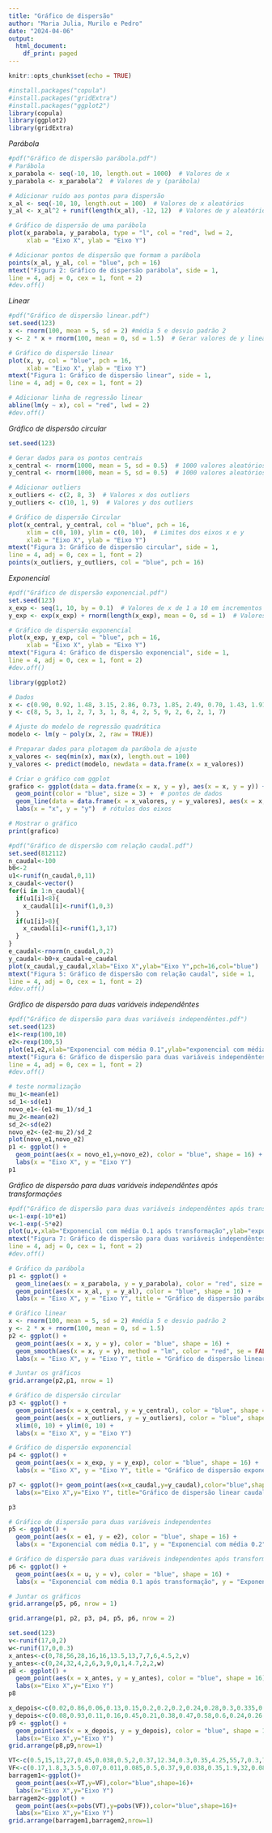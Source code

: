 ---
title: "Gráfico de dispersão"
author: "Maria Julia, Murilo e Pedro"
date: "2024-04-06"
output:
  html_document:
    df_print: paged
---

```{r setup, include=FALSE}
knitr::opts_chunk$set(echo = TRUE)
```

```{r}
#install.packages("copula")
#install.packages("gridExtra")
#install.packages("ggplot2")
library(copula)
library(ggplot2)
library(gridExtra)
```


*Parábola* 
```{r}
#pdf("Gráfico de dispersão parábola.pdf")
# Parábola
x_parabola <- seq(-10, 10, length.out = 1000)  # Valores de x
y_parabola <- x_parabola^2  # Valores de y (parábola)

# Adicionar ruído aos pontos para dispersão
x_al <- seq(-10, 10, length.out = 100)  # Valores de x aleatórios 
y_al <- x_al^2 + runif(length(x_al), -12, 12)  # Valores de y aleatórios na parábola

# Gráfico de dispersão de uma parábola 
plot(x_parabola, y_parabola, type = "l", col = "red", lwd = 2,  
     xlab = "Eixo X", ylab = "Eixo Y")  

# Adicionar pontos de dispersão que formam a parábola
points(x_al, y_al, col = "blue", pch = 16)
mtext("Figura 2: Gráfico de dispersão parábola", side = 1,
line = 4, adj = 0, cex = 1, font = 2)
#dev.off()
```



*Linear*
```{r}
#pdf("Gráfico de dispersão linear.pdf")
set.seed(123)  
x <- rnorm(100, mean = 5, sd = 2) #média 5 e desvio padrão 2
y <- 2 * x + rnorm(100, mean = 0, sd = 1.5)  # Gerar valores de y linearmente relacionados a x 

# Gráfico de dispersão linear
plot(x, y, col = "blue", pch = 16, 
     xlab = "Eixo X", ylab = "Eixo Y") 
mtext("Figura 1: Gráfico de dispersão linear", side = 1,
line = 4, adj = 0, cex = 1, font = 2)

# Adicionar linha de regressão linear
abline(lm(y ~ x), col = "red", lwd = 2)  
#dev.off()

```



*Gráfico de dispersão circular*
```{r}
set.seed(123) 

# Gerar dados para os pontos centrais
x_central <- rnorm(1000, mean = 5, sd = 0.5)  # 1000 valores aleatórios em torno de 5 com desvio padrão 1
y_central <- rnorm(1000, mean = 5, sd = 0.5)  # 1000 valores aleatórios em torno de 5 com desvio padrão 1

# Adicionar outliers
x_outliers <- c(2, 8, 3)  # Valores x dos outliers
y_outliers <- c(10, 1, 9)  # Valores y dos outliers

# Gráfico de dispersão Circular
plot(x_central, y_central, col = "blue", pch = 16,   
     xlim = c(0, 10), ylim = c(0, 10),  # Limites dos eixos x e y
     xlab = "Eixo X", ylab = "Eixo Y")  
mtext("Figura 3: Gráfico de dispersão circular", side = 1,
line = 4, adj = 0, cex = 1, font = 2)
points(x_outliers, y_outliers, col = "blue", pch = 16) 

```



*Exponencial*
```{r}
#pdf("Gráfico de dispersão exponencial.pdf")
set.seed(123) 
x_exp <- seq(1, 10, by = 0.1)  # Valores de x de 1 a 10 em incrementos de 0.1
y_exp <- exp(x_exp) + rnorm(length(x_exp), mean = 0, sd = 1)  # Valores de y exponenciais 

# Gráfico de dispersão exponencial
plot(x_exp, y_exp, col = "blue", pch = 16,  
     xlab = "Eixo X", ylab = "Eixo Y") 
mtext("Figura 4: Gráfico de dispersão exponencial", side = 1,
line = 4, adj = 0, cex = 1, font = 2)
#dev.off()
```



```{r}
library(ggplot2)

# Dados
x <- c(0.90, 0.92, 1.48, 3.15, 2.86, 0.73, 1.85, 2.49, 0.70, 1.43, 1.91, 1.45, 0.76, 2.29, 0.92, 2.44, 2.32, 0.94)
y <- c(8, 5, 3, 1, 2, 7, 3, 1, 8, 4, 2, 5, 9, 2, 6, 2, 1, 7)

# Ajuste do modelo de regressão quadrática
modelo <- lm(y ~ poly(x, 2, raw = TRUE))

# Preparar dados para plotagem da parábola de ajuste
x_valores <- seq(min(x), max(x), length.out = 100)
y_valores <- predict(modelo, newdata = data.frame(x = x_valores))

# Criar o gráfico com ggplot
grafico <- ggplot(data = data.frame(x = x, y = y), aes(x = x, y = y)) +
  geom_point(color = "blue", size = 3) +  # pontos de dados
  geom_line(data = data.frame(x = x_valores, y = y_valores), aes(x = x, y = y), color = "red", size = 1.5) +  # parábola de ajuste
  labs(x = "x", y = "y")  # rótulos dos eixos

# Mostrar o gráfico
print(grafico)


```





```{r}
#pdf("Gráfico de dispersão com relação caudal.pdf")
set.seed(812112)
n_caudal<-100
b0<-2
u1<-runif(n_caudal,0,11)
x_caudal<-vector()
for(i in 1:n_caudal){
  if(u1[i]<8){
    x_caudal[i]<-runif(1,0,3)
  }
  if(u1[i]>8){
    x_caudal[i]<-runif(1,3,17)
  }
}
e_caudal<-rnorm(n_caudal,0,2)
y_caudal<-b0+x_caudal+e_caudal
plot(x_caudal,y_caudal,xlab="Eixo X",ylab="Eixo Y",pch=16,col="blue")
mtext("Figura 5: Gráfico de dispersão com relação caudal", side = 1,
line = 4, adj = 0, cex = 1, font = 2)
#dev.off()
```






*Gráfico de dispersão para duas variáveis independêntes*
```{r}
#pdf("Gráfico de dispersão para duas variáveis independêntes.pdf")
set.seed(123)
e1<-rexp(100,10)
e2<-rexp(100,5)
plot(e1,e2,xlab="Exponencial com média 0.1",ylab="exponencial com média 0.2",pch=16,col="blue")
mtext("Figura 6: Gráfico de dispersão para duas variáveis independêntes", side = 1,
line = 4, adj = 0, cex = 1, font = 2)
#dev.off()
```


```{r}
# teste normalização
mu_1<-mean(e1)
sd_1<-sd(e1)
novo_e1<-(e1-mu_1)/sd_1
mu_2<-mean(e2)
sd_2<-sd(e2)
novo_e2<-(e2-mu_2)/sd_2
plot(novo_e1,novo_e2)
p1 <- ggplot() +
  geom_point(aes(x = novo_e1,y=novo_e2), color = "blue", shape = 16) +
  labs(x = "Eixo X", y = "Eixo Y")
p1
```


*Gráfico de dispersão para duas variáveis independêntes após transformações*
```{r}
#pdf("Gráfico de dispersão para duas variáveis independêntes após transformações.pdf")
u<-1-exp(-10*e1)
v<-1-exp(-5*e2)
plot(u,v,xlab="Exponencial com média 0.1 após transformação",ylab="exponencial com média 0.2 após transformação",pch=16,col="blue")
mtext("Figura 7: Gráfico de dispersão para duas variáveis independêntes", side = 1,
line = 4, adj = 0, cex = 1, font = 2)
#dev.off()
```



```{r}

# Gráfico da parábola
p1 <- ggplot() +
  geom_line(aes(x = x_parabola, y = y_parabola), color = "red", size = 2) +
  geom_point(aes(x = x_al, y = y_al), color = "blue", shape = 16) +
  labs(x = "Eixo X", y = "Eixo Y", title = "Gráfico de dispersão parábola")

# Gráfico linear
x <- rnorm(100, mean = 5, sd = 2) #média 5 e desvio padrão 2
y <- 2 * x + rnorm(100, mean = 0, sd = 1.5)
p2 <- ggplot() +
  geom_point(aes(x = x, y = y), color = "blue", shape = 16) +
  geom_smooth(aes(x = x, y = y), method = "lm", color = "red", se = FALSE) +
  labs(x = "Eixo X", y = "Eixo Y", title = "Gráfico de dispersão linear")

# Juntar os gráficos
grid.arrange(p2,p1, nrow = 1)
```




```{r}
# Gráfico de dispersão circular
p3 <- ggplot() +
  geom_point(aes(x = x_central, y = y_central), color = "blue", shape = 16) +
  geom_point(aes(x = x_outliers, y = y_outliers), color = "blue", shape = 16) +
  xlim(0, 10) + ylim(0, 10) +
  labs(x = "Eixo X", y = "Eixo Y")

# Gráfico de dispersão exponencial
p4 <- ggplot() +
  geom_point(aes(x = x_exp, y = y_exp), color = "blue", shape = 16) +
  labs(x = "Eixo X", y = "Eixo Y", title = "Gráfico de dispersão exponencial")

p7 <- ggplot()+ geom_point(aes(x=x_caudal,y=y_caudal),color="blue",shape=16)+
  labs(x="Eixo X",y="Eixo Y", title="Gráfico de dispersão linear caudal")

p3

```




```{r}
# Gráfico de dispersão para duas variáveis independentes
p5 <- ggplot() +
  geom_point(aes(x = e1, y = e2), color = "blue", shape = 16) +
  labs(x = "Exponencial com média 0.1", y = "Exponencial com média 0.2", title = "Gráfico de dispersão para duas variáveis independentes")

# Gráfico de dispersão para duas variáveis independentes após transformações
p6 <- ggplot() +
  geom_point(aes(x = u, y = v), color = "blue", shape = 16) +
  labs(x = "Exponencial com média 0.1 após transformação", y = "Exponencial com média 0.2 após transformação", title = "Gráfico de dispersão para duas variáveis independentes após transformações")

# Juntar os gráficos
grid.arrange(p5, p6, nrow = 1)
```

```{r}
grid.arrange(p1, p2, p3, p4, p5, p6, nrow = 2)
```


```{r}
set.seed(123)
v<-runif(17,0,2)
w<-runif(17,0,0.3)
x_antes<-c(0,78,56,28,16,16,13.5,13,7,7,6,4.5,2,v)
y_antes<-c(0,24,32,4,2,6,3,9,0,1,4.7,2,2,w)
p8 <- ggplot() +
  geom_point(aes(x = x_antes, y = y_antes), color = "blue", shape = 16) +
  labs(x="Eixo X",y="Eixo Y")
p8
```


```{r}
x_depois<-c(0.02,0.86,0.06,0.13,0.15,0.2,0.2,0.2,0.24,0.28,0.3,0.335,0.38,0.38,0.43,0.47,0.49,0.52,0.56,0.59,0.61,0.63,0.09,0.67,0.69,0.72,0.76,0.76,0.81,0.9)
y_depois<-c(0.08,0.93,0.11,0.16,0.45,0.21,0.38,0.47,0.58,0.6,0.24,0.26,0.31,0.42,0.52,0.49,0.13,0.61,0.7,0.67,0.8,0.35,0.23,0.62,0.87,0.75,0.67,0.83,0.78,0.9)
p9 <- ggplot() +
  geom_point(aes(x = x_depois, y = y_depois), color = "blue", shape = 16) +
  labs(x="Eixo X",y="Eixo Y")
grid.arrange(p8,p9,nrow=1)
```


```{r}
VT<-c(0.5,15,13,27,0.45,0.038,0.5,2,0.37,12.34,0.3,0.35,4.25,55,7,0.3,74,15,0.043,7.04,0.48,0.12,5.25,0.3,1.52,0.074,0.29,2.5,0.7)
VF<-c(0.17,1.8,3,3.5,0.07,0.011,0.085,0.5,0.37,9,0.038,0.35,1.9,32,0.085,0.09,23.6,6.8,0.021,0.6,0.08,0.025,4.2,0.2,0.22,0.038,0.19,2,0.28)
barragem1<-ggplot()+
  geom_point(aes(x=VT,y=VF),color="blue",shape=16)+
  labs(x="Eixo X",y="Eixo Y")
barragem2<-ggplot() +
  geom_point(aes(x=pobs(VT),y=pobs(VF)),color="blue",shape=16)+
  labs(x="Eixo X",y="Eixo Y")
grid.arrange(barragem1,barragem2,nrow=1)

```

























